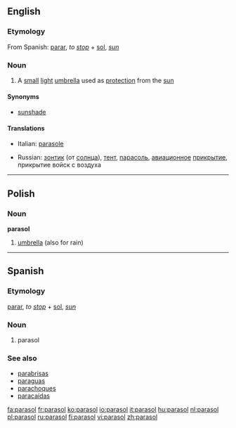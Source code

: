 ==English==
===Etymology===
From Spanish: [[parar]], ''to [[stop]]'' + [[sol]], ''[[sun]]''

===Noun===
{{en-noun}}

# A [[small]] [[light]] [[umbrella]] used as [[protection]] from the [[sun]]

====Synonyms====
*[[sunshade]]

====Translations====
{{top}}
*Italian: [[parasole]] {{m}}
{{mid}}
*Russian: [[зонтик]] (от [[солнца]]), <!--(''[[уст.]]'')-->[[тент]], <!--(''[[ав.]]'')-->[[парасоль]], <!--(''[[воен.]]'')-->[[авиационное]] [[прикрытие]], прикрытие войск с воздуха
{{bottom}}

----

==Polish==

===Noun===
'''parasol''' {{m}}

# [[umbrella]] (also for rain)

----

==Spanish==
===Etymology===
[[parar]], ''to [[stop]]'' + [[sol]], ''[[sun]]''

===Noun===
{{es-noun-m|pl=parasoles}}

# parasol

===See also===
*[[parabrisas]]
*[[paraguas]]
*[[parachoques]]
*[[paracaídas]]

<!--[[Category:Spanish verb plus plural noun compounds]] this one is verb + singular noun -->


[[fa:parasol]]
[[fr:parasol]]
[[ko:parasol]]
[[io:parasol]]
[[it:parasol]]
[[hu:parasol]]
[[nl:parasol]]
[[pl:parasol]]
[[ru:parasol]]
[[fi:parasol]]
[[vi:parasol]]
[[zh:parasol]]
